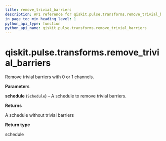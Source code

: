 ```yaml
---
title: remove_trivial_barriers
description: API reference for qiskit.pulse.transforms.remove_trivial_barriers
in_page_toc_min_heading_level: 1
python_api_type: function
python_api_name: qiskit.pulse.transforms.remove_trivial_barriers
---
```


# qiskit.pulse.transforms.remove\_trivial\_barriers

<Function id="qiskit.pulse.transforms.remove_trivial_barriers" name="remove_trivial_barriers" isDedicatedPage={true} github="https://github.com/qiskit/qiskit/tree/stable/0.20/qiskit/pulse/transforms/canonicalization.py" signature="remove_trivial_barriers(schedule)">
  Remove trivial barriers with 0 or 1 channels.

  **Parameters**

  **schedule** (`Schedule`) – A schedule to remove trivial barriers.

  **Returns**

  A schedule without trivial barriers

  **Return type**

  schedule
</Function>

